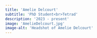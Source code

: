 ```yaml
---
title: 'Amelie Delcourt'
subtitle: 'PhD Student<br>Tetrad'
description: '2023 - present'
image: 'AmelieDelcourt.jpg'
image-alt: 'Headshot of Amelie Delcourt'
---
```



